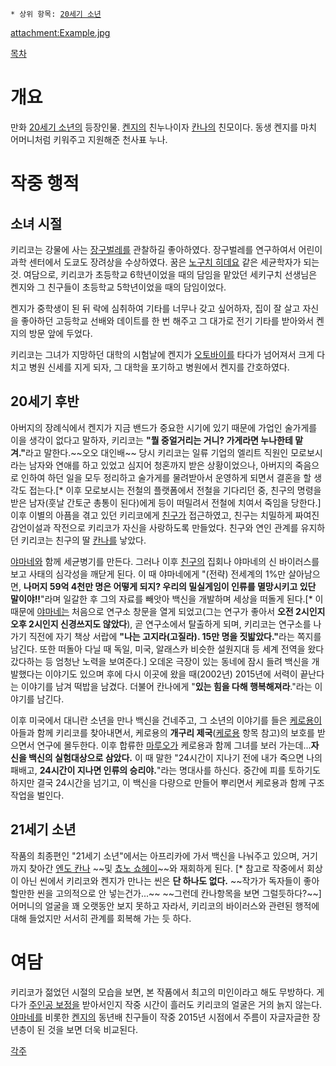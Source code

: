  * 상위 항목: [[20세기 소년]]

attachment:Example.jpg

[[목차]]

= 개요 =

만화 [[20세기 소년]]의 등장인물. [[켄지(20세기 소년)|켄지]]의 친누나이자 [[엔도 칸나(20세기 소년)|칸나]]의 친모이다. 동생 켄지를 마치 어머니처럼 키워주고 지원해준 천사표 누나.

= 작중 행적 =

== 소녀 시절 ==

키리코는 강물에 사는 [[장구벌레]]를 관찰하길 좋아하였다. 장구벌레를 연구하여서 어린이 과학 센터에서 도쿄도 장려상을 수상하였다. 꿈은 [[노구치 히데요]] 같은 세균학자가 되는 것.
여담으로, 키리코가 초등학교 6학년이었을 때의 담임을 맡았던 세키구치 선생님은 켄지와 그 친구들이 초등학교 5학년이었을 때의 담임이었다.

켄지가 중학생이 된 뒤 락에 심취하여 기타를 너무나 갖고 싶어하자, 집이 잘 살고 자신을 좋아하던 고등학교 선배와 데이트를 한 번 해주고 그 대가로 전기 기타를 받아와서 켄지의 방문 앞에 두었다.

키리코는 그녀가 지망하던 대학의 시험날에 켄지가 [[오토바이]]를 타다가 넘어져서 크게 다치고 병원 신세를 지게 되자, 그 대학을 포기하고 병원에서 켄지를 간호하였다.

== 20세기 후반 ==

아버지의 장례식에서 켄지가 지금 밴드가 중요한 시기에 있기 때문에 가업인 술가게를 이을 생각이 없다고 말하자, 키리코는 ''' "뭘 중얼거리는 거니? 가게라면 누나한테 맡겨." '''라고 말한다.~~오오 대인배~~ 당시 키리코는 일류 기업의 엘리트 직원인 모로보시라는 남자와 연애를 하고 있었고 심지어 청혼까지 받은 상황이었으나, 아버지의 죽음으로 인하여 하던 일을 모두 정리하고 술가게를 물려받아서 운영하게 되면서 결혼을 할 생각도 접는다.[* 이후 모로보시는 전철의 플랫폼에서 전철을 기다리던 중, 친구의 명령을 받은 남자(훗날 간토군 총통이 된다)에게 등이 떠밀려서 전철에 치여서 죽임을 당한다.]
이후 이별의 아픔을 겪고 있던 키리코에게 [[친구(20세기 소년)|친구]]가 접근하였고, 친구는 치밀하게 짜여진 감언이설과 작전으로 키리코가 자신을 사랑하도록 만들었다. 친구와 연인 관계를 유지하던 키리코는 친구의 딸 [[엔도 칸나(20세기 소년)|칸나]]를 낳았다.

[[야마네(20세기 소년)|야마네]]와 함께 세균병기를 만든다. 그러나 이후 [[후쿠베|친구]]의 집회나 야마네의 신 바이러스를 보고 사태의 심각성을 깨닫게 된다. 이 때 야마네에게 "(전략) 전세계의 1%만 살아남으면, '''나머지 59억 4천만 명은 어떻게 되지? 우리의 밀실게임이 인류를 멸망시키고 있단 말이야!!'''"라며 일갈한 후 그의 자료를 빼앗아 백신을 개발하며 세상을 떠돌게 된다.[* 이 때문에 [[야마네]]는 처음으로 연구소 창문을 열게 되었고(그는 연구가 좋아서 '''오전 2시인지 오후 2시인지 신경쓰지도 않았다'''), 곧 연구소에서 탈출하게 되며, 키리코는 연구소를 나가기 직전에 자기 책상 서랍에 '''"나는 고지라(고질라). 15만 명을 짓밟았다."'''라는 쪽지를 남긴다. 또한 떠돌아 다닐 때 독일, 미국, 알래스카 비슷한 설원지대 등 세계 전역을 왔다갔다하는 등 엄청난 노력을 보여준다.] 오데온 극장이 있는 동네에 잠시 들려 백신을 개발했다는 이야기도 있으며 후에 다시 이곳에 왔을 때(2002년) 2015년에 서력이 끝난다는 이야기를 남겨 떡밥을 남겼다. 더불어 칸나에게 "'''있는 힘을 다해 행복해져라'''."라는 이야기를 남긴다.

이후 미국에서 대니란 소년을 만나 백신을 건네주고, 그 소년의 이야기를 들은 [[케로용]]이 아들과 함께 키리코를 찾아내면서, 케로용의 '''개구리 제국'''([[케로용]] 항목 참고)의 보호를 받으면서 연구에 몰두한다. 이후 합류한 [[마루오]]가 케로용과 함께 그녀를 보러 가는데...'''자신을 백신의 실험대상으로 삼았다.''' 이 때 말한 "24시간이 지나기 전에 내가 죽으면 나의 패배고, '''24시간이 지나면 인류의 승리야.'''"라는 명대사를 하신다. 중간에 피를 토하기도 하지만 결국 24시간을 넘기고, 이 백신을 다량으로 만들어 뿌리면서 케로용과 함께 구조작업을 벌인다.

== 21세기 소년 ==

작품의 최종편인 "21세기 소년"에서는 아프리카에 가서 백신을 나눠주고 있으며, 거기까지 찾아간 [[엔도 칸나]] ~~및 [[쵸노 쇼헤이]]~~와 재회하게 된다. [* 참고로 작중에서 회상이 아닌 씬에서 키리코와 켄지가 만나는 씬은 '''단 하나도 없다.''' ~~작가가 독자들이 좋아할만한 씬을 고의적으로 안 넣는건가...~~ ~~그런데 칸나항목을 보면 그럴듯하다?~~] 어머니의 얼굴을 꽤 오랫동안 보지 못하고 자라서, 키리코의 바이러스와 관련된 행적에 대해 들었지만 서서히 관계를 회복해 가는 듯 하다.

= 여담 =

키리코가 젊었던 시절의 모습을 보면, 본 작품에서 최고의 미인이라고 해도 무방하다. 게다가 [[주인공 보정]]을 받아서인지 작중 시간이 흘러도 키리코의 얼굴은 거의 늙지 않는다. [[야마네(20세기 소년)|야마네]]를 비롯한 [[켄지(20세기 소년)|켄지]]의 동년배 친구들이 작중 2015년 시점에서 주름이 자글자글한 장년층이 된 것을 보면 더욱 비교된다.


[[각주]]
